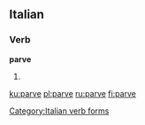 ==Italian==

===Verb===
'''parve'''

# {{form of|[[third-person|Third-person]] [[singular]] [[past historic]]|[[parere#Italian|parere]]|lang=Italian}}

[[Category:Italian verb forms]]

[[ku:parve]]
[[pl:parve]]
[[ru:parve]]
[[fi:parve]]